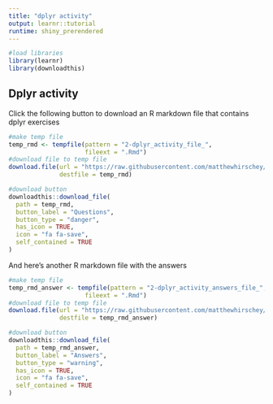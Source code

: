 ```yaml
---
title: "dplyr activity"
output: learnr::tutorial
runtime: shiny_prerendered
---
```

```r
#load libraries
library(learnr)
library(downloadthis)
```

## Dplyr activity  
  
Click the following button to download an R markdown file that contains dplyr exercises

```r
#make temp file
temp_rmd <- tempfile(pattern = "2-dplyr_activity_file_", 
                     fileext = ".Rmd")
#download file to temp file
download.file(url = "https://raw.githubusercontent.com/matthewhirschey/tidybiology.org/main/code/2-objects/dplyr_activity.Rmd", 
              destfile = temp_rmd)

#download button
downloadthis::download_file(
  path = temp_rmd,
  button_label = "Questions",
  button_type = "danger",
  has_icon = TRUE,
  icon = "fa fa-save",
  self_contained = TRUE
)
```

And here's another R markdown file with the answers  

```r
#make temp file
temp_rmd_answer <- tempfile(pattern = "2-dplyr_activity_answers_file_", 
                     fileext = ".Rmd")
#download file to temp file
download.file(url = "https://raw.githubusercontent.com/matthewhirschey/tidybiology.org/main/code/2-objects/dplyr_activity_answers.Rmd", 
              destfile = temp_rmd_answer)

#download button
downloadthis::download_file(
  path = temp_rmd_answer,
  button_label = "Answers",
  button_type = "warning",
  has_icon = TRUE,
  icon = "fa fa-save",
  self_contained = TRUE
)
```
